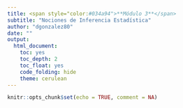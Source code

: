 ```yaml
---
title: <span style="color:#034a94">**Módulo 3**</span>
subtitle: "Nociones de Inferencia Estadística"
author: "dgonzalez80"
date: ""
output:
  html_document:
    toc: yes
    toc_depth: 2
    toc_float: yes
    code_folding: hide
    theme: cerulean
---
```



```r
knitr::opts_chunk$set(echo = TRUE, comment = NA)
```

<br/><br/>